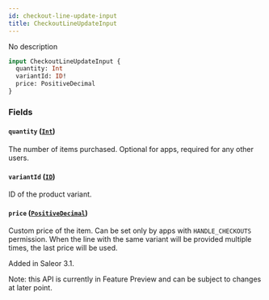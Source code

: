 ```yaml
---
id: checkout-line-update-input
title: CheckoutLineUpdateInput
---
```


No description

```graphql
input CheckoutLineUpdateInput {
  quantity: Int
  variantId: ID!
  price: PositiveDecimal
}
```

### Fields

#### `quantity` ([`Int`](../../../developer/api-reference/scalars/int))

The number of items purchased. Optional for apps, required for any other users.

#### `variantId` ([`ID`](../../../developer/api-reference/scalars/id))

ID of the product variant.

#### `price` ([`PositiveDecimal`](../../../developer/api-reference/scalars/positive-decimal))

Custom price of the item. Can be set only by apps with `HANDLE_CHECKOUTS` permission. When the line with the same variant will be provided multiple times, the last price will be used.

Added in Saleor 3.1.

Note: this API is currently in Feature Preview and can be subject to changes at later point.

